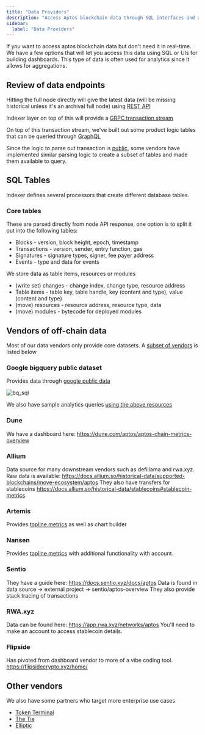 ```yaml
---
title: "Data Providers"
description: "Access Aptos blockchain data through SQL interfaces and analytics dashboards for aggregated data analysis"
sidebar:
  label: "Data Providers"
---
```


If you want to access aptos blockchain data but don't need it in real-time.
We have a few options that will let you access this data using SQL or UIs for building dashboards.
This type of data is often used for analytics since it allows for aggregations.

## Review of data endpoints

Hitting the full node directly will give the latest data (will be missing historical unless it's an archival full node) using [REST API](/build/apis#aptos-fullnode)

Indexer layer on top of this will provide a [GRPC transaction stream](/build/indexer/txn-stream/aptos-hosted-txn-stream)

On top of this transaction stream, we've built out some product logic tables that can be queried through [GraphQL](/build/indexer)

Since the logic to parse out transaction is [public](https://github.com/aptos-labs/aptos-indexer-processors-v2), some vendors have implemented similar parsing logic to create a subset of tables and made them available to query.

## SQL Tables

Indexer defines several processors that create different database tables.

### Core tables

These are parsed directly from node API response, one option is to split it out into the following tables:

- Blocks - version, block height, epoch, timestamp
- Transactions - version, sender, entry function, gas
- Signatures - signature types, signer, fee payer address
- Events - type and data for events

We store data as table items, resources or modules

- (write set) changes - change index, change type, resource address
- Table items - table key, table handle, key (content and type), value (content and type)
- (move) resources - resource address, resource type, data
- (move) modules - bytecode for deployed modules

## Vendors of off-chain data

Most of our data vendors only provide core datasets.
A [subset of vendors](https://aptosfoundation.org/currents/aptos-on-chain-data-capabilities-with-dune-nansen-and-other-providers) is listed below

### Google bigquery public dataset

Provides data through [google public data](https://console.cloud.google.com/marketplace/product/bigquery-public-data/crypto-aptos-mainnet-us)

![bq\_sql](~/images/screenshots/bq_sql.png)

We also have sample analytics queries [using the above resources](https://github.com/aptos-labs/explorer/tree/main/analytics)

### Dune

We have a dashboard here: https://dune.com/aptos/aptos-chain-metrics-overview

### Allium

Data source for many downstream vendors such as defillama and rwa.xyz. Raw data is available: https://docs.allium.so/historical-data/supported-blockchains/move-ecosystem/aptos
They also have transfers for stablecoins https://docs.allium.so/historical-data/stablecoins#stablecoin-metrics

### Artemis

Provides [topline metrics](https://app.artemis.xyz/asset/aptos) as well as chart builder

### Nansen

Provides [topline metrics](https://app.nansen.ai/macro/blockchains?chain=aptos) with additional functionality with account.

### Sentio

They have a guide here: https://docs.sentio.xyz/docs/aptos
Data is found in data source -> external project  -> sentio/aptos-overview
They also provide stack tracing of transactions

### RWA.xyz

Data can be found here: https://app.rwa.xyz/networks/aptos
You'll need to make an account to access stablecoin details.

### Flipside

Has pivoted from dashboard vendor to more of a vibe coding tool. https://flipsidecrypto.xyz/home/

## Other vendors

We also have some partners who target more enterprise use cases

- [Token Terminal](https://tokenterminal.com/resources/articles/aptos-data-partnership)
- [The Tie](https://www.thetie.io/insights/news/introducing-aptos-ecosystem-dashboard-and-on-chain-data/)
- [Elliptic](https://www.elliptic.co/media-center/elliptic-partners-with-aptos-foundation-as-a-data-integration-provider-to-offer-compliance-screening-and-risk-services-for-aptos-network)
